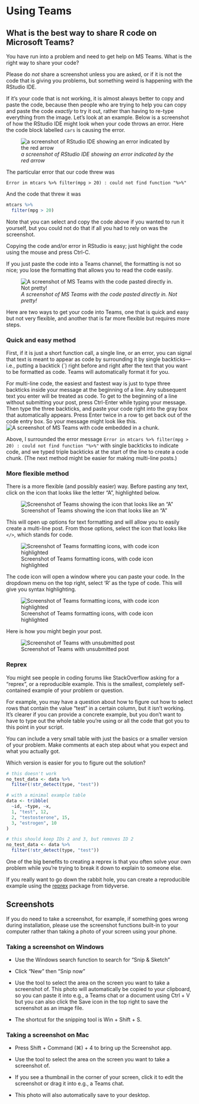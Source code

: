 # Using Teams {#teams}

## What is the best way to share R code on Microsoft Teams?

You have run into a problem and need to get help on MS Teams. What is the right way to share your code?

Please do *not* share a screenshot unless you are asked, or if it is not the code that is giving you problems, but something weird is happening with the RStudio IDE.

If it's your code that is not working, it is almost always better to copy and paste the code, because then people who are trying to help you can copy and paste the code *exactly* to try it out, rather than having to re-type everything from the image. Let's look at an example. Below is a screenshot of how the RStudio IDE might look when your code throws an error. Here the code block labelled `cars` is causing the error.

![*a screenshot of RStudio IDE showing an error indicated by the red arrow*](https://raw.githubusercontent.com/PsyTeachR/FAQ/master/images/mtcars_error.jpg)

The particular error that our code threw was

    Error in mtcars %>% filter(mpg > 20) : could not find function "%>%"

And the code that threw it was

```r
mtcars %>%
  filter(mpg > 20)
```

Note that you can select and copy the code above if you wanted to run it yourself, but you could not do that if all you had to rely on was the screenshot.

Copying the code and/or error in RStudio is easy; just highlight the code using the mouse and press Ctrl-C.

If you just paste the code into a Teams channel, the formatting is not so nice; you lose the formatting that allows you to read the code easily.

![*A screenshot of MS Teams with the code pasted directly in. Not pretty!*](https://raw.githubusercontent.com/PsyTeachR/FAQ/master/images/teams_paste1.jpg)

Here are two ways to get your code into Teams, one that is quick and easy but not very flexible, and another that is far more flexible but requires more steps.

### Quick and easy method

First, if it is just a short function call, a single line, or an error, you can signal that text is meant to appear as code by surrounding it by single backticks---i.e., putting a backtick (\`) right before and right after the text that you want to be formatted as code. Teams will automatically format it for you.

For multi-line code, the easiest and fastest way is just to type three backticks inside your message at the beginning of a line. Any subsequent text you enter will be treated as code. To get to the beginning of a line without submitting your post, press Ctrl-Enter while typing your message. Then type the three backticks, and paste your code right into the gray box that automatically appears. Press Enter twice in a row to get back out of the code entry box. So your message might look like this. ![A screenshot of MS Teams with code embedded in a chunk.](https://raw.githubusercontent.com/PsyTeachR/FAQ/master/images/teams_chunk.jpg)

Above, I surrounded the error message `Error in mtcars %>% filter(mpg > 20) : could not find function "%>%"` with single backticks to indicate code, and we typed triple backticks at the start of the line to create a code chunk. (The next method might be easier for making multi-line posts.)

### More flexible method

There is a more flexible (and possibly easier) way. Before pasting any text, click on the icon that looks like the letter "A", highlighted below.

![Screenshot of Teams showing the icon that looks like an "A"](https://raw.githubusercontent.com/PsyTeachR/FAQ/master/images/teams_paste2.jpg) 

This will open up options for text formatting and will allow you to easily create a multi-line post. From those options, select the icon that looks like `</>`, which stands for code. 

![Screenshot of Teams formatting icons, with code icon highlighted](https://raw.githubusercontent.com/PsyTeachR/FAQ/master/images/teams_paste3.jpg) 

The code icon will open a window where you can paste your code. In the dropdown menu on the top right, select 'R' as the type of code. This will give you syntax highlighting. 

![Screenshot of Teams formatting icons, with code icon highlighted](https://raw.githubusercontent.com/PsyTeachR/FAQ/master/images/teams_paste4.jpg) 

Here is how you might begin your post. 

![Screenshot of Teams with unsubmitted post](https://raw.githubusercontent.com/PsyTeachR/FAQ/master/images/teams_paste5.jpg) 

### Reprex

You might see people in coding forums like StackOverflow asking for a "reprex", or a reproducible example. This is the smallest, completely self-contained example of your problem or question. 

For example, you may have a question about how to figure out how to select rows that contain the value "test" in a certain column, but it isn't working. It's clearer if you can provide a concrete example, but you don't want to have to type out the whole table you're using or all the code that got you to this point in your script. 

You can include a very small table with just the basics or a smaller version of your problem. Make comments at each step about what you expect and what you actually got. 

Which version is easier for you to figure out the solution?

```r
# this doesn't work
no_test_data <- data %>%
  filter(!str_detect(type, "test"))
```


```r
# with a minimal example table
data <- tribble(
  ~id, ~type, ~x,
  1, "test", 12,
  2, "testosterone", 15,
  3, "estrogen", 10
)

# this should keep IDs 2 and 3, but removes ID 2
no_test_data <- data %>%
  filter(!str_detect(type, "test"))
```

One of the big benefits to creating a reprex is that you often solve your own problem while you're trying to break it down to explain to someone else.

If you really want to go down the rabbit hole, you can create a reproducible example using the [reprex](https://www.tidyverse.org/help/#reprex) package from tidyverse.

## Screenshots

If you do need to take a screenshot, for example, if something goes wrong during installation, please use the screenshot functions built-in to your computer rather than taking a photo of your screen using your phone.

### Taking a screenshot on Windows

-   Use the Windows search function to search for "Snip & Sketch"

-   Click "New" then "Snip now"

-   Use the tool to select the area on the screen you want to take a screenshot of. This photo will automatically be copied to your clipboard, so you can paste it into e.g., a Teams chat or a document using Ctrl + V but you can also click the Save icon in the top right to save the screenshot as an image file.

-   The shortcut for the snipping tool is Win + Shift + S.

### Taking a screenshot on Mac

-   Press Shift + Command (⌘) + 4 to bring up the Screenshot app.

-   Use the tool to select the area on the screen you want to take a screenshot of.

-   If you see a thumbnail in the corner of your screen, click it to edit the screenshot or drag it into e.g., a Teams chat.

-   This photo will also automatically save to your desktop.
